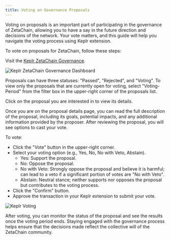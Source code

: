 ```yaml
---
title: Voting on Governance Proposals
---
```




Voting on proposals is an important part of participating in the governance of ZetaChain, allowing you to have a say in the future direction and decisions of the network. Your vote matters, and this guide will help you navigate the voting process using Keplr extension.

To vote on proposals for ZetaChain, follow these steps:

Visit the [Keplr ZetaChain Governance](https://wallet.keplr.app/chains/zetachain?tab=governance).

![Keplr ZetaChain Governance Dashboard](/img/docs/keplr-governance-dashboard.png)

Proposals can have three statuses: "Passed", "Rejected", and "Voting". To view only the proposals that are currently open for voting, select "Voting-Period" from the filter box in the upper-right corner of the proposals list.

Click on the proposal you are interested in to view its details.

Once you are on the proposal details page, you can read the full description of the proposal, including its goals, potential impacts, and any additional information provided by the proposer. After reviewing the proposal, you will see options to cast your vote.

To vote:

- Click the "Vote" button in the upper-right corner.
- Select your voting option (e.g., Yes, No, No with Veto, Abstain).
    - Yes: Support the proposal.
    - No: Oppose the proposal.
    - No with Veto: Strongly oppose the proposal and believe it is harmful; can lead to a veto if a significant portion of votes are "No with Veto".
    - Abstain: Neutral stance; neither supports nor opposes the proposal but contributes to the voting process.
- Click the "Confirm" button.
- Approve the transaction in your Keplr extension to submit your vote.

![Keplr Voting](/img/docs/keplr-voting.png)

After voting, you can monitor the status of the proposal and see the results once the voting period ends. Staying engaged with the governance process helps ensure that the decisions made reflect the collective will of the ZetaChain community.